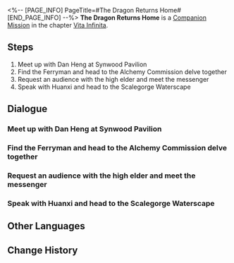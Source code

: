 <%-- [PAGE_INFO]
PageTitle=#The Dragon Returns Home#
[END_PAGE_INFO] --%>
{{Stub|Dialogue, characters, and location(s)}}
{{Mission Infobox
|id            = 2020601
|title         = 
|image         = Mission The Dragon Returns Home.png
|type          = Companion
|event_name    = 
|chapter       = Vita Infinita (Companion Mission Chapter)
|requirements  = [[Trailblaze Mission]] ''[[Obsequies Performed, A Long Road Ahead]]'' completed
|summary       = Dan Heng and Bailu combined their powers to complete the Ambrosial Arbor Seal, delivering a fitting warning to the malicious Preceptors.
However, this journey alone may not have provided the answers Dan Heng seeks.
|characters    = <!--characters that appear in this mission-->
|startLocation = <!--location as it intially appears on the mission screen-->
|world         = <!--i.e. Penacony-->
|area          = <!--i.e. A Child's Dream-->
|prev          = 
|next          = 
|exp           = 500
|credits       = 40000
|stellarJade   = 
|other         = {{Card List|Traveler's Guide*3;Lost Crystal*3;Lifeless Blade*6;"Samudrartha"*1|delim=;}}
}}
'''The Dragon Returns Home''' is a [[Companion Mission]] in the chapter [[Vita Infinita (Companion Mission Chapter)|Vita Infinita]].

==Steps==
# Meet up with Dan Heng at Synwood Pavilion
# Find the Ferryman and head to the Alchemy Commission delve together
# Request an audience with the high elder and meet the messenger
# Speak with Huanxi and head to the Scalegorge Waterscape

<!--
==Gameplay Notes==

--><!--
==Trial Character==

-->
==Dialogue==
{{Stub Dialogue}}
{{Dialogue Start}}
:{{tx}}
{{Dialogue End}}

===Meet up with Dan Heng at Synwood Pavilion===
{{Mission Description|type=companion|location=<!--to be added-->|update|The wanderer, once meant to be permanently exiled, has returned to the Luofu. Dan Heng, determined to face his past, has invited you to join him in meeting the high elder of the Vidyadhara.<br />You never expected "Cold Dragon Young" to talk much about his own affairs, so this might be a rare chance. Finish this homecoming adventure and show off what you reaped to March 7th after.}}
{{Dialogue Start}}
:{{tx}}
{{Dialogue End}}

===Find the Ferryman and head to the Alchemy Commission delve together===
{{Mission Description|type=companion|location=<!--to be added-->|update|Dan Heng's homecoming seems to be a big ordeal, requiring notice to be delivered to the Luofu's Six Charioteers and the Vidyadhara elders... Seeing as Dan Heng already made travel arrangements, you should go with him. It won't do for you to just use a Space Anchor to teleport to the Alchemy Commission alone.<br />Dan Heng never intended to conceal his Vidyadhara heritage, and this might explain why he possesses such a magnanimous demeanor nowadays. Yet, the Vidyadhara's attitude towards his return remains to be seen...}}
{{Dialogue Start}}
:{{tx}}
{{Dialogue End}}

===Request an audience with the high elder and meet the messenger===
{{Mission Description|type=companion|location=<!--to be added-->|update|It seems the way home isn't comprised of polite greetings but people urging Dan Heng to turn back. Perhaps his return to the Xianzhou Luofu might not be the happiest affair...<br />Seeing how many people can recognize him with the barest mention, this might have to do with his revealed identity. This doesn't seem like something the usually circumspect Dan Heng is used to.}}
{{Dialogue Start}}
:{{tx}}
{{Dialogue End}}

===Speak with Huanxi and head to the Scalegorge Waterscape===
{{Mission Description|type=companion|location=<!--to be added-->|update|After dealing with those arrogant assassins, Dan Heng decides to ignore the Vidyadhara Preceptors' invitation and head to Scalegorge Waterscape directly with the messenger to meet the young high elder.<br />You don't know many Vidyadhara, so you're not sure whether it's normal for so many people to care about the whereabouts of the high elder. Dan Heng's presence is like a rock striking ripples across the water.}}
{{Dialogue Start}}
:{{tx}}
{{Dialogue End}}

==Other Languages==
{{Other Languages
|en   = The Dragon Returns Home
|zhs  = 龙返其乡
|zht  = 龍返其鄉
|ja   = 龍、其の郷に帰りて
|ko   = 용의 귀향
|es   = El dragón vuelve a su hogar
|fr   = Le retour du dragon
|ru   = Возвращение дракона
|th   = มังกรคืนถิ่น
|vi   = Rồng Hồi Hương
|de   = Der Drache kehrt heim
|id   = Sang Naga Kembali
|pt   = O Dragão Retorna ao Lar
}}

==Change History==
{{Change History|1.3}}
